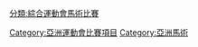 [[Category:亞洲運動會比賽項目|Category:亞洲運動會比賽項目]]
[[分類:綜合運動會馬術比賽|分類:綜合運動會馬術比賽]]
[[Category:亞洲馬術|Category:亞洲馬術]]